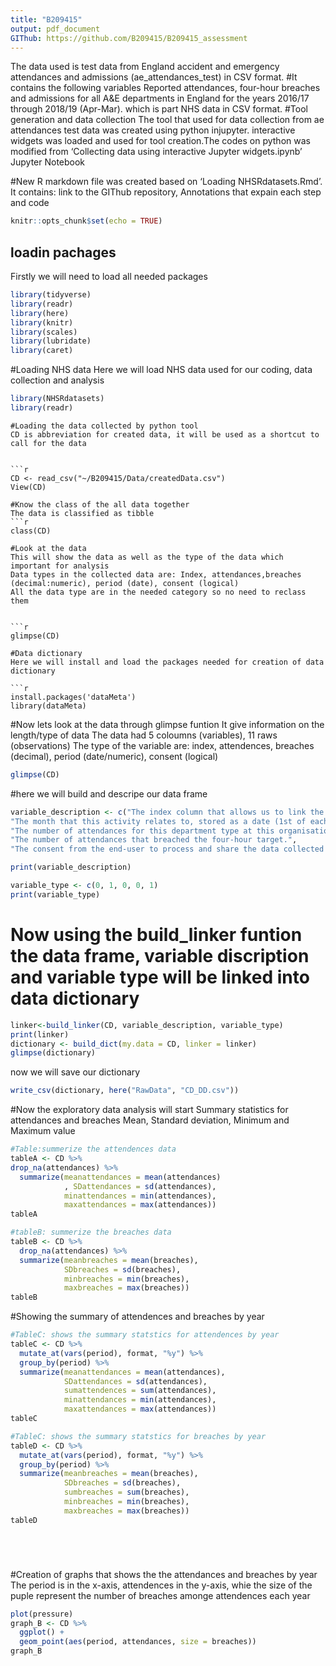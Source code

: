 ```yaml
---
title: "B209415"
output: pdf_document
GIThub: https://github.com/B209415/B209415_assessment
---
```

The data used is test data from England accident and emergency attendances and admissions (ae_attendances_test) in CSV format.
#It contains the following variables
Reported attendances, four-hour breaches and admissions for all A&E departments in England for the years 2016/17 through 2018/19 (Apr-Mar). which is part  NHS data in CSV format.
#Tool generation and data collection
The tool that used for data collection from ae attendances test data was created using python injupyter. interactive widgets was loaded and used for tool creation.The codes on python was modified from 'Collecting data using interactive Jupyter widgets.ipynb'  Jupyter Notebook

#New R markdown file was created 
based on 'Loading NHSRdatasets.Rmd'. It contains: link to the GIThub repository,  Annotations that expain each step and code  

```r
knitr::opts_chunk$set(echo = TRUE)
```

## loadin pachages

Firstly we will need to load all needed packages 

```r
library(tidyverse)
library(readr)
library(here)
library(knitr)
library(scales)
library(lubridate)
library(caret)

```
#Loading NHS data
Here we will load NHS data used for our coding, data collection and analysis

```r
library(NHSRdatasets)
library(readr)
```

```
#Loading the data collected by python tool
CD is abbreviation for created data, it will be used as a shortcut to call for the data


```r

CD <- read_csv("~/B209415/Data/createdData.csv")
View(CD)

```
```
#Know the class of the all data together
The data is classified as tibble
```r
class(CD)
```
```
#Look at the data
This will show the data as well as the type of the data which important for analysis
Data types in the collected data are: Index, attendances,breaches (decimal:numeric), period (date), consent (logical)
All the data type are in the needed category so no need to reclass them


```r
glimpse(CD)

```

```
#Data dictionary
Here we will install and load the packages needed for creation of data dictionary

```r
install.packages('dataMeta')
library(dataMeta)

```

#Now lets look at the data through glimpse funtion
It give information on the length/type of data
The data had 5 coloumns (variables), 11 raws (observations)
The type of the variable are: index, attendences, breaches (decimal), period (date/numeric), consent (logical)
```r
glimpse(CD)
```
#here we will build and descripe our data frame

```r
variable_description <- c("The index column that allows us to link the data collected to the original ae_attendances data in the 'RawData' folder.",
"The month that this activity relates to, stored as a date (1st of each month).",
"The number of attendances for this department type at this organisation for this month.", 
"The number of attendances that breached the four-hour target.",
"The consent from the end-user to process and share the data collected with the data capture tool.")

print(variable_description)

```


```r
variable_type <- c(0, 1, 0, 0, 1)
print(variable_type)
```
# Now using the build_linker funtion the data frame, variable discription and variable type will be linked into data dictionary

```r
linker<-build_linker(CD, variable_description, variable_type)
print(linker)
dictionary <- build_dict(my.data = CD, linker = linker)
glimpse(dictionary)

```
now we will save our dictionary

```r
write_csv(dictionary, here("RawData", "CD_DD.csv"))

```

#Now the exploratory data analysis will start
Summary statistics for attendances and breaches
Mean, Standard deviation, Minimum and Maximum value


```r
#Table:summerize the attendences data
tableA <- CD %>%
drop_na(attendances) %>%
  summarize(meanattendances = mean(attendances)
            , SDattendances = sd(attendances), 
            minattendances = min(attendances), 
            maxattendances = max(attendances))
tableA

#tableB: summerize the breaches data
tableB <- CD %>%
  drop_na(attendances) %>%
  summarize(meanbreaches = mean(breaches),
            SDbreaches = sd(breaches), 
            minbreaches = min(breaches), 
            maxbreaches = max(breaches))
tableB

```

#Showing the summary of attendences and breaches by year

```r
#TableC: shows the summary statstics for attendences by year
tableC <- CD %>%
  mutate_at(vars(period), format, "%y") %>%
  group_by(period) %>%
  summarize(meanattendances = mean(attendances),
            SDattendances = sd(attendances), 
            sumattendences = sum(attendances),
            minattendances = min(attendances), 
            maxattendances = max(attendances))
tableC

#TableC: shows the summary statstics for breaches by year
tableD <- CD %>%
  mutate_at(vars(period), format, "%y") %>%
  group_by(period) %>%
  summarize(meanbreaches = mean(breaches),
            SDbreaches = sd(breaches), 
            sumbreaches = sum(breaches),
            minbreaches = min(breaches), 
            maxbreaches = max(breaches))
tableD
```


```r
```


```r
```


```r
```

```

```
#Creation of graphs that shows the the attendances and breaches by year
The period is in the x-axis, attendences in the y-axis, whie the size of the puple represent the number of breaches amonge attendences each year
```r
plot(pressure)
graph_B <- CD %>%
  ggplot() +
  geom_point(aes(period, attendances, size = breaches))
graph_B
```


